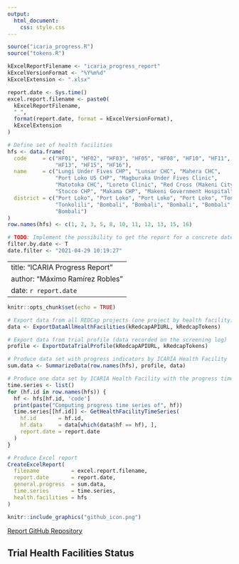 ```yaml
---
output: 
  html_document: 
    css: style.css
---
```


```r
source("icaria_progress.R")
source("tokens.R")

kExcelReportFilename <- "icaria_progress_report"
kExcelVersionFormat <- "%Y%m%d"
kExcelExtension <- ".xlsx"

report.date <- Sys.time()
excel.report.filename <- paste0(
  kExcelReportFilename, 
  "_", 
  format(report.date, format = kExcelVersionFormat), 
  kExcelExtension
)

# Define set of health facilities
hfs <- data.frame(
  code     = c("HF01", "HF02", "HF03", "HF05", "HF08", "HF10", "HF11", "HF12", 
               "HF13", "HF15", "HF16"),
  name     = c("Lungi Under Fives CHP", "Lunsar CHC", "Mahera CHC", 
               "Port Loko U5 CHP", "Magburaka Under Fives Clinic", 
               "Matotoka CHC", "Loreto Clinic", "Red Cross (Makeni City) CHP", 
               "Stocco CHP", "Makama CHP", "Makeni Government Hospital"),
  district = c("Port Loko", "Port Loko", "Port Loko", "Port Loko", "Tonkolili",
               "Tonkolili", "Bombali", "Bombali", "Bombali", "Bombali", 
               "Bombali")
)
row.names(hfs) <- c(1, 2, 3, 5, 8, 10, 11, 12, 13, 15, 16)

# TODO: Implement the possibility to get the report for a concrete date
filter.by.date <- T
date.filter <- "2021-04-29 10:19:27"
```

---
title: "ICARIA Progress Report"
author: "Máximo Ramírez Robles"
date: `r report.date`
---

```r
knitr::opts_chunk$set(echo = TRUE)

# Export data from all REDCap projects (one project by health facility)
data <- ExportDataAllHealthFacilities(kRedcapAPIURL, kRedcapTokens)

# Export data from trial profile (data recorded on the screening log)
profile <- ExportDataTrialProfile(kRedcapAPIURL, kRedcapTokens)

# Produce data set with progress indicators by ICARIA Health Facility
sum.data <- SummarizeData(row.names(hfs), profile, data)

# Produce one data set by ICARIA Health Facility with the progress time series
time.series <- list()
for (hf.id in row.names(hfs)) {
  hf <- hfs[hf.id, 'code']
  print(paste("Computing progress time series of", hf))
  time.series[[hf.id]] <- GetHealthFacilityTimeSeries(
    hf.id       = hf.id, 
    hf.data     = data[which(data$hf == hf), ],
    report.date = report.date
  )
}

# Produce Excel report
CreateExcelReport(
  filename          = excel.report.filename, 
  report.date       = report.date, 
  general.progress  = sum.data, 
  time.series       = time.series, 
  health.facilities = hfs
)
```

```r
knitr::include_graphics("github_icon.png")
```
[Report GitHub Repository](https://github.com/maxramirez84/r_icaria_progress_report)

## Trial Health Facilities Status

